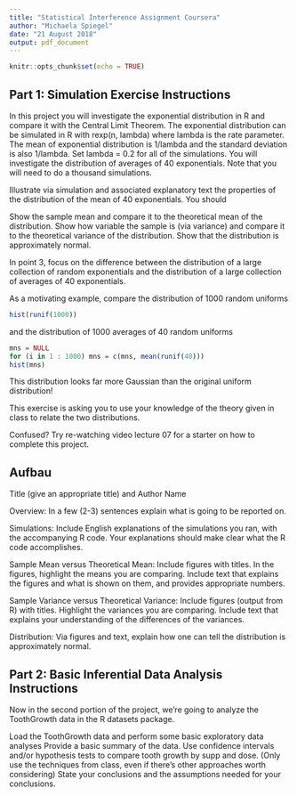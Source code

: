```yaml
---
title: "Statistical Interference Assignment Coursera"
author: "Michaela Spiegel"
date: "21 August 2018"
output: pdf_document
---
```


```r
knitr::opts_chunk$set(echo = TRUE)
```

## Part 1: Simulation Exercise Instructions

In this project you will investigate the exponential distribution in R and compare it with the Central Limit Theorem. The exponential distribution can be simulated in R with rexp(n, lambda) where lambda is the rate parameter. The mean of exponential distribution is 1/lambda and the standard deviation is also 1/lambda. Set lambda = 0.2 for all of the simulations. You will investigate the distribution of averages of 40 exponentials. Note that you will need to do a thousand simulations.

Illustrate via simulation and associated explanatory text the properties of the distribution of the mean of 40 exponentials. You should

Show the sample mean and compare it to the theoretical mean of the distribution.
Show how variable the sample is (via variance) and compare it to the theoretical variance of the distribution.
Show that the distribution is approximately normal.

In point 3, focus on the difference between the distribution of a large collection of random exponentials and the distribution of a large collection of averages of 40 exponentials.

As a motivating example, compare the distribution of 1000 random uniforms


```r
hist(runif(1000))
```

and the distribution of 1000 averages of 40 random uniforms

```r
mns = NULL
for (i in 1 : 1000) mns = c(mns, mean(runif(40)))
hist(mns)
```

This distribution looks far more Gaussian than the original uniform distribution!

This exercise is asking you to use your knowledge of the theory given in class to relate the two distributions.

Confused? Try re-watching video lecture 07 for a starter on how to complete this project.

## Aufbau

Title (give an appropriate title) and Author Name

Overview: In a few (2-3) sentences explain what is going to be reported on.

Simulations: Include English explanations of the simulations you ran, with the accompanying R code. Your explanations should make clear what the R code accomplishes.

Sample Mean versus Theoretical Mean: Include figures with titles. In the figures, highlight the means you are comparing. Include text that explains the figures and what is shown on them, and provides appropriate numbers.

Sample Variance versus Theoretical Variance: Include figures (output from R) with titles. Highlight the variances you are comparing. Include text that explains your understanding of the differences of the variances.

Distribution: Via figures and text, explain how one can tell the distribution is approximately normal.
    
## Part 2: Basic Inferential Data Analysis Instructions

Now in the second portion of the project, we're going to analyze the ToothGrowth data in the R datasets package.

Load the ToothGrowth data and perform some basic exploratory data analyses
Provide a basic summary of the data.
Use confidence intervals and/or hypothesis tests to compare tooth growth by supp and dose. (Only use the techniques from class, even if there's other approaches worth considering)
State your conclusions and the assumptions needed for your conclusions.
